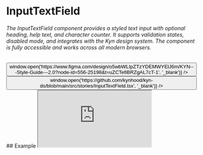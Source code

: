 
<Meta of={stories} />

# InputTextField

<h6>The InputTextField component provides a styled text input with optional heading, help text, and character counter. It supports validation states, disabled mode, and integrates with the Kyn design system. The component is fully accessible and works across all modern browsers.</h6>

<div style={{ display: 'flex', gap: '1rem', marginBottom: '2rem' }}>
  <Button 
    label="View in Figma"
    theme="accent"
    variant="filled"
    color="dark"
    size="small"
    onClick={() => window.open('https://www.figma.com/design/o5wbWLIpZTzYDEMWYElJ6m/KYN---Style-Guide---2.0?node-id=556-25198&t=uZCTefiBRZgAL7cT-1', '_blank')}
  />
  <Button 
    label="View on GitHub"
    theme="accent"
    variant="filled"
    color="dark"
    size="small"
    onClick={() => window.open('https://github.com/kynhood/kyn-ds/blob/main/src/stories/InputTextField.tsx', '_blank')}
  />
</div>
## Example

<iframe 
  src="https://stackblitz.com/edit/kyn-inputtextfield?embed=1&file=src/App.tsx"
  style={{ width: '100%', height: '500px', border: 'none', borderRadius: '4px', overflow: 'hidden' }}
  title="Kyn InputTextField Example"
  allow="accelerometer; ambient-light-sensor; camera; encrypted-media; geolocation; gyroscope; hid; microphone; midi; payment; usb; vr; xr-spatial-tracking"
  sandbox="allow-forms allow-modals allow-popups allow-presentation allow-same-origin allow-scripts"
/>

## Usage
<Canvas>
  <Story of={stories.Default} />
</Canvas>

<Controls of={stories.Default} />


